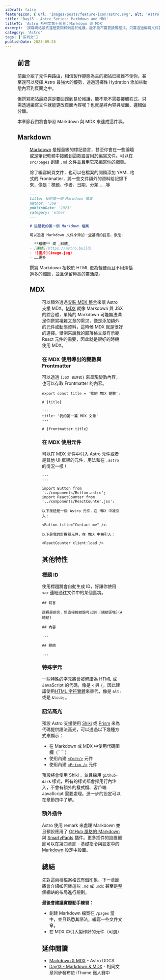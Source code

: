 ```yaml
---
isDraft: false
featureIcon: { url: 'images/posts/feature-icon/astro.svg', alt: 'Astro Logo' }
title: 'Day13 - Astro Series: Markdown and MDX'
titleTC: 'Astro 系列文第十三日：Markdown 與 MDX'
excerpt: '撰寫網站最終還是要回歸到易於維護，能不能不需要接觸程式，只需透過編寫文件就能更改頁面內容呢？也就是將內容與版面、邏輯做分離。本章節我們將會學習 Markdown 與 MDX 來達成這件事。'
category: 'Astro'
tags: ['系列文']
publishDate: 2023-09-28
---
```


<Figure
  width="1200"
  height="600"
  src="images/posts/ithome-astro/thumbnail/day13-markdown-and-mdx.webp"
  alt="一個漂亮的漸層背景上面有一句標題：「Markdown 與 MDX」"
/>

## 前言

前面介紹了元件與路由，相信製作靜態為主的網站已經難不倒你，甚至還可以發揮 Astro 最強大的優勢，透過選擇性 Hydration 添加些動態內容到頁面之中。

但撰寫網站最終還是要回歸到易於維護，能不能不需要接觸程式，只需透過編寫文件就能更改頁面內容呢？也就是將內容與版面、邏輯做分離。

本章節我們將會學習 Markdown 與 MDX 來達成這件事。

## Markdown

<Figure
  width="2000"
  height="943"
  src="images/posts/ithome-astro/day13-markdown-and-mdx/markdown-cheatsheet.webp"
  alt="Markdown 懶人包"
/>

[Markdown](https://daringfireball.net/projects/markdown/) 是輕量級的標記語言，甚至你會在一些論壇或是筆記軟體中接觸到這款語言用於編寫文件。可以在 `src/pages` 創建 `.md` 文件並且用它來編寫你的網頁。

除了編寫網頁文件，也可以在檔案的開頭添加 YAML 格式的 Frontmatter，將一些文件額外的資料給記錄下來，像是：標題、作者、日期、分類……等

```markdown
---
title: 我的第一個 Markdown 檔案
author: 'Joe'
publishDate: '2023'
category: 'other'
---

# 這是我的第一個 Markdown 檔案

可以透過 Markdown 文件來添加一些基礎的語意，像是：

- **粗體** 或 _斜體_
- [連結](https://astro.build)
- ![圖片](image.jpg)
- ……更多
```

撰寫 Markdown 相較於 HTML 更為輕便而且不用煩惱過多的細節，並且保留極高的靈活度。

## MDX

<Figure
  width="1100"
  height="504"
  src="images/posts/ithome-astro/day13-markdown-and-mdx/mdx-chart.webp"
  alt="左邊是一段 MDX 代碼，右邊是一個由 MDX 產生的畫面"
/>

可以額外透過[安裝 MDX 整合](https://docs.astro.build/en/guides/integrations-guide/mdx/)來讓 Astro 支援 MDX。[MDX](https://mdxjs.com/) 就像 Markdown 與 JSX 的綜合體，單純的 Markdown 可能無法滿足你撰寫複雜文章的需求，像是添加額外的元件或動態資料，這時候 MDX 就是很好的選擇。舉例來說我的部落格文章有示範 React 元件的需要，因此就是很好的時機使用 MDX。

### 在 MDX 使用導出的變數與 Frontmatter

可以透過 `{JSX 表達式}` 來呈現變數內容，也可以存取 Frontmatter 的內容。

```mdx
export const title = '我的 MDX 變數';

# {title}
```

```mdx
---
title: '我的第一篇 MDX 文章'
---

# {frontmatter.title}
```

### 在 MDX 使用元件

可以在 MDX 元件中引入 Astro 元件或者是其他 UI 框架的元件，用法和在 `.astro` 的情況一樣！

```mdx
---
---

import Button from '../components/Button.astro';
import ReactCounter from '../components/ReactCounter.jsx';

以下按鈕是一個 Astro 元件，在 MDX 中被引入：

<Button title="Contact me" />.

以下是我的計數器元件，在 MDX 中被引入：

<ReactCounter client:load />
```

## 其他特性

### 標題 ID

使用標題將會自動生成 ID，好讓你使用 `<a>` 連結通往文件中的某個區塊。

```mdx
## 前言

這裡是前言，想直接按結論可以到 [總結區塊](#總結)

## 內容

...

## 總結

...
```

### 特殊字元

一些特殊的字元將會被解讀為 HTML 或 JavaScript 的代碼，像是 `<` 與 `{`，因此建議使用[HTML 字符實體](https://html.spec.whatwg.org/multipage/named-characters.html#named-character-references)來替代，像是 `&lt;` 或是 `&lcub;`。

### 語法高光

預設 Astro 支援使用 [Shiki](https://shiki.matsu.io/) 或 [Prism](https://prismjs.com/) 來為代碼提供語法高光，可以透過以下幾種方式來顯示：

- 在 Markdown 或 MDX 中使用代碼圍欄（`````）
- 使用內建 [`<Code/>`](https://docs.astro.build/en/reference/api-reference/#code-) 元件
- 使用內建 [`<Prism />`](https://docs.astro.build/en/reference/api-reference/#prism-) 元件

預設將會使用 Shiki ，並且採用 `github-dark` 樣式，所有的樣式都會採用行內注入，不會有額外的樣式檔、客戶端 JavaScript 需要處理。進一步的設定可以在章節四中了解。

### 額外插件

Astro 使用 remark 來處理 Markdown 並且預設應用了 [GitHub 風格的 Markdown](https://github.com/remarkjs/remark-gfm) 與 [SmartyPants](https://github.com/silvenon/remark-smartypants) 插件。更多插件的設置細節可以在第四章節 - 基礎指令與設定中的 [Markdown 設定](https://docs.astro.build/en/reference/configuration-reference/#markdown-options)中設置。

## 總結

先對這兩種檔案格式有個印象，下一章節將會介紹如何替這些 `.md` 或 `.mdx` 甚至是整個網站的布局進行規劃。

**最後會建議實際動手練習：**

- 創建 Markdown 檔案在 `/pages` 當中，並且熟悉其語法，編寫一些文件文章。
- 在 MDX 中引入製作好的元件（可選）

## 延伸閱讀

- [Markdown & MDX](https://docs.astro.build/en/guides/markdown-content/) - Astro DOCS
- [Day13 - Markdown & MDX](https://ithelp.ithome.com.tw/articles/10330095) - 相同文章同步發布於 iThome 鐵人賽中
